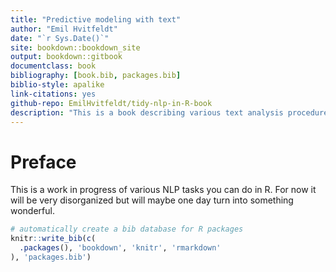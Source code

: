 ```yaml
--- 
title: "Predictive modeling with text"
author: "Emil Hvitfeldt"
date: "`r Sys.Date()`"
site: bookdown::bookdown_site
output: bookdown::gitbook
documentclass: book
bibliography: [book.bib, packages.bib]
biblio-style: apalike
link-citations: yes
github-repo: EmilHvitfeldt/tidy-nlp-in-R-book
description: "This is a book describing various text analysis procedures done in R"
---
```


# Preface

This is a work in progress of various NLP tasks you can do in R. For now it will be very disorganized but will maybe one day turn into something wonderful.

```r
# automatically create a bib database for R packages
knitr::write_bib(c(
  .packages(), 'bookdown', 'knitr', 'rmarkdown'
), 'packages.bib')
```
